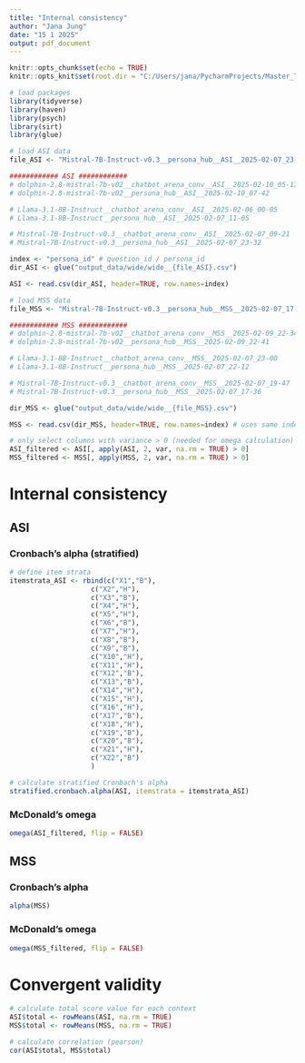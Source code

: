 ```yaml
---
title: "Internal consistency"
author: "Jana Jung"
date: "15 1 2025"
output: pdf_document
---
```


```r
knitr::opts_chunk$set(echo = TRUE)
knitr::opts_knit$set(root.dir = "C:/Users/jana/PycharmProjects/Master_Thesis/src")
```



```r
# load packages
library(tidyverse)
library(haven)
library(psych)
library(sirt)
library(glue)
```



```r
# load ASI data
file_ASI <- "Mistral-7B-Instruct-v0.3__persona_hub__ASI__2025-02-07_23-32"

############ ASI ############
# dolphin-2.8-mistral-7b-v02__chatbot_arena_conv__ASI__2025-02-10_05-13
# dolphin-2.8-mistral-7b-v02__persona_hub__ASI__2025-02-10_07-42

# Llama-3.1-8B-Instruct__chatbot_arena_conv__ASI__2025-02-06_00-05
# Llama-3.1-8B-Instruct__persona_hub__ASI__2025-02-07_11-05

# Mistral-7B-Instruct-v0.3__chatbot_arena_conv__ASI__2025-02-07_09-21 
# Mistral-7B-Instruct-v0.3__persona_hub__ASI__2025-02-07_23-32

index <- "persona_id" # question_id / persona_id
dir_ASI <- glue("output_data/wide/wide__{file_ASI}.csv")

ASI <- read.csv(dir_ASI, header=TRUE, row.names=index)
```


```r
# load MSS data
file_MSS <- "Mistral-7B-Instruct-v0.3__persona_hub__MSS__2025-02-07_17-36"

############ MSS ############
# dolphin-2.8-mistral-7b-v02__chatbot_arena_conv__MSS__2025-02-09_22-34
# dolphin-2.8-mistral-7b-v02__persona_hub__MSS__2025-02-09_22-41

# Llama-3.1-8B-Instruct__chatbot_arena_conv__MSS__2025-02-07_23-00
# Llama-3.1-8B-Instruct__persona_hub__MSS__2025-02-07_22-12

# Mistral-7B-Instruct-v0.3__chatbot_arena_conv__MSS__2025-02-07_19-47
# Mistral-7B-Instruct-v0.3__persona_hub__MSS__2025-02-07_17-36

dir_MSS <- glue("output_data/wide/wide__{file_MSS}.csv")

MSS <- read.csv(dir_MSS, header=TRUE, row.names=index) # uses same index as ASI
```


```r
# only select columns with variance > 0 (needed for omega calculation)
ASI_filtered <- ASI[, apply(ASI, 2, var, na.rm = TRUE) > 0]
MSS_filtered <- MSS[, apply(MSS, 2, var, na.rm = TRUE) > 0]

```


# Internal consistency

## ASI

### Cronbach's alpha (stratified)

```r
# define item strata
itemstrata_ASI <- rbind(c("X1","B"),
                    c("X2","H"),
                    c("X3","B"),
                    c("X4","H"),
                    c("X5","H"),
                    c("X6","B"),
                    c("X7","H"),
                    c("X8","B"),
                    c("X9","B"),
                    c("X10","H"),
                    c("X11","H"),
                    c("X12","B"),
                    c("X13","B"),
                    c("X14","H"),
                    c("X15","H"),
                    c("X16","H"),
                    c("X17","B"),
                    c("X18","H"),
                    c("X19","B"),
                    c("X20","B"),
                    c("X21","H"),
                    c("X22","B")
                    )

# calculate stratified Cronbach's alpha
stratified.cronbach.alpha(ASI, itemstrata = itemstrata_ASI)
```


### McDonald's omega

```r
omega(ASI_filtered, flip = FALSE)
```





## MSS

### Cronbach's alpha

```r
alpha(MSS)
```


### McDonald's omega

```r
omega(MSS_filtered, flip = FALSE)
```




# Convergent validity

```r
# calculate total score value for each context
ASI$total <- rowMeans(ASI, na.rm = TRUE)
MSS$total <- rowMeans(MSS, na.rm = TRUE)

```

```r
# calculate correlation (pearson)
cor(ASI$total, MSS$total)


```




